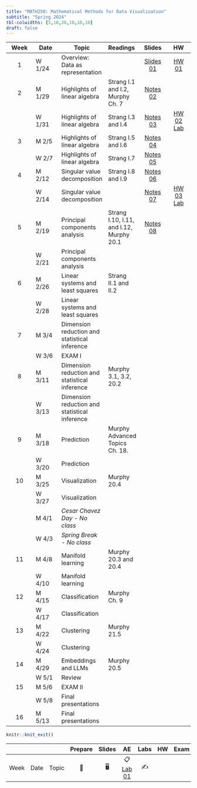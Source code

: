 ```yaml
---
title: "MATH250: Mathematical Methods for Data Visualization"
subtitle: "Spring 2024"
tbl-colwidths: [5,10,20,10,10,10]
draft: false
---
```


::: column-screen-inset-right
| Week | Date   | Topic                                         | Readings                                 |                         Slides                         |                   HW                   |
|:---------:|-----------|-----------|:----------|:---------:|:---------:|
|  1   | W 1/24 | Overview: Data as representation              |                                          | [Slides 01](slides/01_intro.pdf){.label .label-purple} | [HW 01](hw/hw1.pdf){.label .label-red} |
|  2   | M 1/29 | Highlights of linear algebra                  | Strang I.1 and I.2, Murphy Ch. 7         | [Notes 02](slides/02_notes.pdf){.label .label-purple}                                                       |                                        |
|      | W 1/31 | Highlights of linear algebra                  | Strang I.3 and I.4                       |  [Notes 03](slides/03_notes.pdf){.label .label-purple}                                                      |   [HW 02](hw/hw2.pdf){.label .label-red}      [Lab](hw/matrix-algebra-lab.html){.label .label-red}                                |
|  3   | M 2/5  | Highlights of linear algebra                  | Strang I.5 and I.6                       |  [Notes 04](slides/04_notes.pdf){.label .label-purple}                                                       |                                        |
|      | W 2/7  | Highlights of linear algebra                  | Strang I.7                               |  [Notes 05](slides/05_notes.pdf){.label .label-purple}                                                      |                                        |
|  4   | M 2/12 | Singular value decomposition                  | Strang I.8 and I.9                       | [Notes 06](slides/06_notes.pdf){.label .label-purple}                                                        |                                        |
|      | W 2/14 | Singular value decomposition                  |                                          |           [Notes 07](slides/07_notes.pdf){.label .label-purple}                                           |  [HW 03](hw/hw3.pdf){.label .label-red}      [Lab](hw/SVD-lab.html){.label .label-red}                                          |
|  5   | M 2/19 | Principal components analysis                 | Strang I.10, I.11, and I.12, Murphy 20.1 | [Notes 08](slides/08_notes.pdf){.label .label-purple}                                                         |                                         |
|      | W 2/21 | Principal components analysis                 |                                          |                                                        |                                        |
|  6   | M 2/26 | Linear systems and least squares              | Strang II.1 and II.2                     |                                                        |                                        |
|      | W 2/28 | Linear systems and least squares              |                                          |                                                        |                                        |
|  7   | M 3/4  | Dimension reduction and statistical inference |                                          |                                                        |                                        |
|      | W 3/6  | EXAM I                                        |                                          |                                                        |                                        |
|  8   | M 3/11 | Dimension reduction and statistical inference | Murphy 3.1, 3.2, 20.2                    |                                                        |                                        |
|      | W 3/13 | Dimension reduction and statistical inference |                                          |                                                        |                                        |
|  9   | M 3/18 | Prediction                                    | Murphy Advanced Topics Ch. 18.           |                                                        |                                        |
|      | W 3/20 | Prediction                                    |                                          |                                                        |                                        |
|  10  | M 3/25 | Visualization                                 | Murphy 20.4                              |                                                        |                                        |
|      | W 3/27 | Visualization                                 |                                          |                                                        |                                        |
|      | M 4/1  | *Cesar Chavez Day - No class*                 |                                          |                                                        |                                        |
|      | W 4/3  | *Spring Break - No class*                     |                                          |                                                        |                                        |
|  11  | M 4/8  | Manifold learning                             | Murphy 20.3 and 20.4                     |                                                        |                                        |
|      | W 4/10 | Manifold learning                             |                                          |                                                        |                                        |
|  12  | M 4/15 | Classification                                | Murphy Ch. 9                             |                                                        |                                        |
|      | W 4/17 | Classification                                |                                          |                                                        |                                        |
|  13  | M 4/22 | Clustering                                    | Murphy 21.5                              |                                                        |                                        |
|      | W 4/24 | Clustering                                    |                                          |                                                        |                                        |
|  14  | M 4/29 | Embeddings and LLMs                           | Murphy 20.5                              |                                                        |                                        |
|      | W 5/1  | Review                                        |                                          |                                                        |                                        |
|  15  | M 5/6  | EXAM II                                       |                                          |                                                        |                                        |
|      | W 5/8  | Final presentations                           |                                          |                                                        |                                        |
|  16  | M 5/13 | Final presentations                           |                                          |                                                        |                                        |
:::

```r
knitr::knit_exit()
```

|      |      |       | Prepare | Slides |                    AE                    | Labs | HW  | Exam | Project |
|--------|--------|--------|:------:|:------:|:------:|:------:|:------:|:------:|:------:|
| Week | Date | Topic |   📖    |   🖥️   | 📋 [Lab 01](hello){.label .label-purple} |  ✍️  |     |      |         |